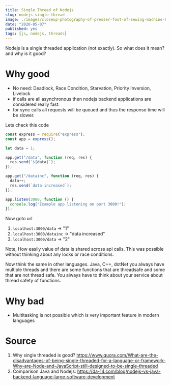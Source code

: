 ```yaml
---
title: Single Thread of Nodejs
slug: nodejs-single-thread
image: ./images/closeup-photography-of-presser-foot-of-sewing-machine-821735.jpg
date: "2020-05-07"
published: yes
tags: [js, nodejs, threads]
---
```



Nodejs is a single threaded application (not exactly). So what does it mean? and why is it good?

# Why good

- No need: Deadlock, Race Condition, Starvation, Priority Inversion, Livelock
- if calls are all asynchronous then nodejs backend applications are considered really fast.
- for sync calls all requests will be queued and thus the response time will be slower.

Lets check this code

<CodeDivWrapper>

<Highlight>

```js
const express = require("express");
const app = express();

let data = 1;

app.get("/data", function (req, res) {
  res.send(`${data}`);
});

app.get("/datainc", function (req, res) {
  data++;
  res.send(`data increased`);
});

app.listen(3000, function () {
  console.log("Example app listening on port 3000!");
});
```

</Highlight>

</CodeDivWrapper>

Now goto url

1. `localhost:3000/data` -> "1"
2. `localhost:3000/datainc` -> "data increased"
3. `localhost:3000/data` -> "2"

Note, How easily value of data is shared across api calls. This was possible without thinking about any locks or race conditions.

Now think the same in other languages. Java, C++, dotNet you always have multiple threads and there are some functions that are threadsafe and some that are not thread safe. You always have to think about your service about thread safety of functions.

# Why bad

- Multitasking is not possible which is very important feature in modern languages

# Source

1. Why single threaded is good? https://www.quora.com/What-are-the-disadvantages-of-being-single-threaded-for-a-language-or-framework-Why-are-Node-and-JavaScript-still-designed-to-be-single-threaded
2. Comparison Java and Nodejs: https://da-14.com/blog/nodejs-vs-java-backend-language-large-software-development
